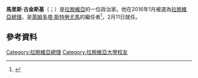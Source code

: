 {{blpsources|time=2016-01-15T14:49:34+00:00}}
{{expand|time=2016-01-15T14:49:34+00:00}}
{{Infobox Officeholder
|name           = 馬里斯·古金斯基<br>Māris Kučinskis
|image          = Flickr - Saeima - 10.Saeimas deputāts Māris Kučinskis.jpg
|office         = [[拉脫維亞總理|拉脫維亞總理]]
|president      = [[萊伊蒙茨·維尤尼斯|萊伊蒙茨·維尤尼斯]]
|term_start     = 2016年2月11日
|term_end       = 2019年1月23日
|predecessor    = [[萊姆多塔·斯特勞尤馬|萊姆多塔·斯特勞尤馬]]
|successor      = {{le|艾特爾斯·克里斯亞尼斯·卡林斯|Arturs Krišjānis Kariņš}}
|office1        = 拉脫維亞區域發展部長
|primeminister1 = [[艾加尔斯·卡尔维季斯|艾加尔斯·卡尔维季斯]]
|term_start1    = 2004年12月2日
|term_end1      = 2006年11月7日
|predecessor1   = {{link-lv|安德烈斯·瓦達那維奇|Andrejs Radzevičs}}
|successor1     = {{le|艾加斯·斯托肯伯格斯|Aigars Štokenbergs}}
|birth_date     = {{birth date and age|1961|11|28|df=y}}
|birth_place    = {{USSR}}[[瓦爾米耶拉|瓦爾米耶拉]]<br>{{small|（現屬[[拉脫維亞|拉脫維亞]]）}}
|death_date     = 
|death_place    = 
|party          = {{le|人民黨 (拉脫維亞)|People's Party (Latvia)|人民黨}}{{small|（1998－2011）}}<br>{{le|利耶帕亞黨|Liepāja Party}}{{small|（2014－）}}
|otherparty     = [[綠人與農民聯盟|綠人與農民聯盟]]{{small|（2014－）}}
|alma_mater     = [[拉脱维亚大学|拉脱维亚大学]]
}}
'''馬里斯·古金斯基'''（{{lang-lv|Māris Kučinskis}}；{{bd|1961年|11月28日}}）是[[拉脫維亞|拉脫維亞]]的一位政治家。他在2016年1月被選為[[拉脫維亞總理|拉脫維亞總理]]，是[[萊姆多塔·斯特勞尤馬|萊姆多塔·斯特勞尤馬]]的繼任者<ref>{{cite web|url=http://abcnews.go.com/International/wireStory/kucinskis-nominated-prime-minister-latvia-36261298|title=Kucinskis Nominated for Prime Minister in Latvia|date=13 January 2016|publisher=[[ABC_News|ABC News]]|accessdate=13 January 2016}}{{Dead link|date=2019年12月 |bot=InternetArchiveBot |fix-attempted=yes }}</ref>，2月11日就任。

{{Commons|Category:Māris Kučinskis}}

==參考資料==
{{Reflist}}

{{start box}}
{{Succession box|[[萊姆多塔·斯特勞尤馬|萊姆多塔·斯特勞尤馬]]|{{le|艾特爾斯·克里斯亞尼斯·卡林斯|Arturs Krišjānis Kariņš}}|[[拉脱维亚总理|拉脱维亚总理]]|2016年－2019年}}
{{end box}}

{{DEFAULTSORT:Kucinskis, Maris}}
[[Category:拉脫維亞總理|Category:拉脫維亞總理]]
[[Category:拉脫維亞大學校友|Category:拉脫維亞大學校友]]